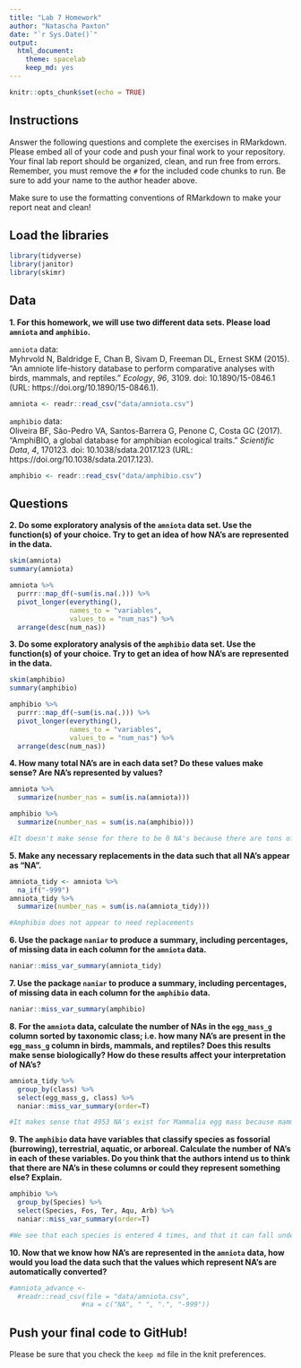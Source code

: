 ```yaml
---
title: "Lab 7 Homework"
author: "Natascha Paxton"
date: "`r Sys.Date()`"
output:
  html_document: 
    theme: spacelab
    keep_md: yes
---
```


```r
knitr::opts_chunk$set(echo = TRUE)
```

## Instructions
Answer the following questions and complete the exercises in RMarkdown. Please embed all of your code and push your final work to your repository. Your final lab report should be organized, clean, and run free from errors. Remember, you must remove the `#` for the included code chunks to run. Be sure to add your name to the author header above.  

Make sure to use the formatting conventions of RMarkdown to make your report neat and clean!  

## Load the libraries
```r
library(tidyverse)
library(janitor)
library(skimr)
``` 

## Data
**1. For this homework, we will use two different data sets. Please load `amniota` and `amphibio`.**  

`amniota` data:  
Myhrvold N, Baldridge E, Chan B, Sivam D, Freeman DL, Ernest SKM (2015). “An amniote life-history
database to perform comparative analyses with birds, mammals, and reptiles.” _Ecology_, *96*, 3109.
doi: 10.1890/15-0846.1 (URL: https://doi.org/10.1890/15-0846.1).
```r
amniota <- readr::read_csv("data/amniota.csv")
```

`amphibio` data:  
Oliveira BF, São-Pedro VA, Santos-Barrera G, Penone C, Costa GC (2017). “AmphiBIO, a global database
for amphibian ecological traits.” _Scientific Data_, *4*, 170123. doi: 10.1038/sdata.2017.123 (URL:
https://doi.org/10.1038/sdata.2017.123).
```r
amphibio <- readr::read_csv("data/amphibio.csv")
```

## Questions  
**2. Do some exploratory analysis of the `amniota` data set. Use the function(s) of your choice. Try to get an idea of how NA's are represented in the data.**  

```r
skim(amniota)
summary(amniota)
```
```r
amniota %>% 
  purrr::map_df(~sum(is.na(.))) %>% 
  pivot_longer(everything(),
               names_to = "variables",
               values_to = "num_nas") %>% 
  arrange(desc(num_nas))
```

**3. Do some exploratory analysis of the `amphibio` data set. Use the function(s) of your choice. Try to get an idea of how NA's are represented in the data.**  

```r
skim(amphibio)
summary(amphibio)
```
```r
amphibio %>% 
  purrr::map_df(~sum(is.na(.))) %>% 
  pivot_longer(everything(),
               names_to = "variables",
               values_to = "num_nas") %>% 
  arrange(desc(num_nas))
```

**4. How many total NA's are in each data set? Do these values make sense? Are NA's represented by values?**   
 
```r
amniota %>%
  summarize(number_nas = sum(is.na(amniota)))
```

```r
amphibio %>% 
  summarize(number_nas = sum(is.na(amphibio)))
```

```r
#It doesn't make sense for there to be 0 NA's because there are tons of -999s in amniota. The high number of NAs in amphibio makes sense because I saw a lot of NAs for each variable. More work needs to be done in amniota. 
```

**5. Make any necessary replacements in the data such that all NA's appear as "NA".**   
```r
amniota_tidy <- amniota %>%
  na_if("-999")
amniota_tidy %>%
  summarize(number_nas = sum(is.na(amniota_tidy)))
```

```r
#Amphibio does not appear to need replacements
```

**6. Use the package `naniar` to produce a summary, including percentages, of missing data in each column for the `amniota` data.**  
```r
naniar::miss_var_summary(amniota_tidy)
```

**7. Use the package `naniar` to produce a summary, including percentages, of missing data in each column for the `amphibio` data.**
```r
naniar::miss_var_summary(amphibio)
```

**8. For the `amniota` data, calculate the number of NAs in the `egg_mass_g` column sorted by taxonomic class; i.e. how many NA's are present in the `egg_mass_g` column in birds, mammals, and reptiles? Does this results make sense biologically? How do these results affect your interpretation of NA's?**  

```r
amniota_tidy %>% 
  group_by(class) %>% 
  select(egg_mass_g, class) %>% 
  naniar::miss_var_summary(order=T)
```
```r
#It makes sense that 4953 NA's exist for Mammalia egg mass because mammals give birth to live young, and don't lay eggs. That's why 100% of that data is NA. This is a good reminder that NA's don't necessarily mean missing data, but also are used for signifying that something is "not applicable." I am surprised that 92% of Reptilia egg mass data is NA though, as most reptiles do lay eggs. This seems like too many NAs.
```

**9. The `amphibio` data have variables that classify species as fossorial (burrowing), terrestrial, aquatic, or arboreal. Calculate the number of NA's in each of these variables. Do you think that the authors intend us to think that there are NA's in these columns or could they represent something else? Explain.**
```r
amphibio %>% 
  group_by(Species) %>% 
  select(Species, Fos, Ter, Aqu, Arb) %>% 
  naniar::miss_var_summary(order=T)
```

```r
#We see that each species is entered 4 times, and that it can fall under one or more of the four categories of Fos, Ter, Aqu, Arb, with data missing from the categories that don't apply to it, hence NA = not applicable. The scientists used a binary system of 1 and 0 to indicate whether a variable was applicable to the species or not. 
```

**10. Now that we know how NA's are represented in the `amniota` data, how would you load the data such that the values which represent NA's are automatically converted?**
```r
#amniota_advance <- 
  #readr::read_csv(file = "data/amniota.csv", 
                  #na = c("NA", " ", ".", "-999"))
```

## Push your final code to GitHub!
Please be sure that you check the `keep md` file in the knit preferences.  